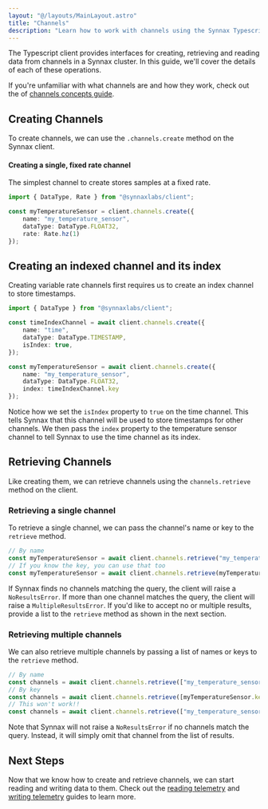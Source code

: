 ```yaml
---
layout: "@/layouts/MainLayout.astro"
title: "Channels"
description: "Learn how to work with channels using the Synnax Typescript client."
---
```


The Typescript client provides interfaces for creating, retrieving and reading data from
channels in a Synnax cluster. In this guide, we'll cover the details of each of these 
operations.

If you're unfamiliar with what channels are and how they work, check out the 
of [channels concepts guide](/concepts/channels).

## Creating Channels

To create channels, we can use the `.channels.create` method on the Synnax client.

#### Creating a single, fixed rate channel

The simplest channel to create stores samples at a fixed rate.

```typescript
import { DataType, Rate } from "@synnaxlabs/client";

const myTemperatureSensor = client.channels.create({
    name: "my_temperature_sensor",
    dataType: DataType.FLOAT32,
    rate: Rate.hz(1)
});
```

## Creating an indexed channel and its index

Creating variable rate channels first requires us to create an index channel to store 
timestamps.

```typescript
import { DataType } from "@synnaxlabs/client";

const timeIndexChannel = await client.channels.create({
    name: "time",
    dataType: DataType.TIMESTAMP,
    isIndex: true,
});

const myTemperatureSensor = await client.channels.create({
    name: "my_temperature_sensor",
    dataType: DataType.FLOAT32,
    index: timeIndexChannel.key
});
```

Notice how we set the `isIndex` property to `true` on the time channel. This tells 
Synnax that this channel will be used to store timestamps for other channels. We then
pass the `index` property to the temperature sensor channel to tell Synnax to use the
time channel as its index.

## Retrieving Channels

Like creating them, we can retrieve channels using the `channels.retrieve` method on 
the client.

### Retrieving a single channel

To retrieve a single channel, we can pass the channel's name or key to the `retrieve` 
method.

```typescript
// By name
const myTemperatureSensor = await client.channels.retrieve("my_temperature_sensor");
// If you know the key, you can use that too
const myTemperatureSensor = await client.channels.retrieve(myTemperatureSensor.key);
```

If Synnax finds no channels matching the query, the client will raise a `NoResultsError`.
If more than one channel matches the query, the client will raise a `MultipleResultsError`. 
If you'd like to accept no or multiple results, provide a list to the `retrieve` method
as shown in the next section.

### Retrieving multiple channels

We can also retrieve multiple channels by passing a list of names or keys to the 
`retrieve` method.

```typescript
// By name
const channels = await client.channels.retrieve(["my_temperature_sensor", "time"]);
// By key
const channels = await client.channels.retrieve([myTemperatureSensor.key, timeIndexChannel.key]);
// This won't work!!
const channels = await client.channels.retrieve(["my_temperature_sensor", timeIndexChannel.key]);
```

Note that Synnax will not raise a `NoResultsError` if no channels match the query. Instead,
it will simply omit that channel from the list of results.

## Next Steps

Now that we know how to create and retrieve channels, we can start reading and writing
data to them. Check out the [reading telemetry](/typescript-client/read-telemetry)
and [writing telemetry](/typescript-client/write-telemetry) guides to learn more.